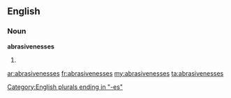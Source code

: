 ==English==

===Noun===
'''abrasivenesses'''

# {{plural of|[[abrasiveness]]}}

[[Category:English plurals ending in "-es"]]

[[ar:abrasivenesses]]
[[fr:abrasivenesses]]
[[my:abrasivenesses]]
[[ta:abrasivenesses]]